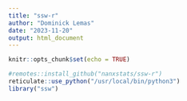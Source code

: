 ```yaml
---
title: "ssw-r"
author: "Dominick Lemas"
date: "2023-11-20"
output: html_document
---
```


```r
knitr::opts_chunk$set(echo = TRUE)

#remotes::install_github("nanxstats/ssw-r")
reticulate::use_python("/usr/local/bin/python3")
library("ssw")


```

